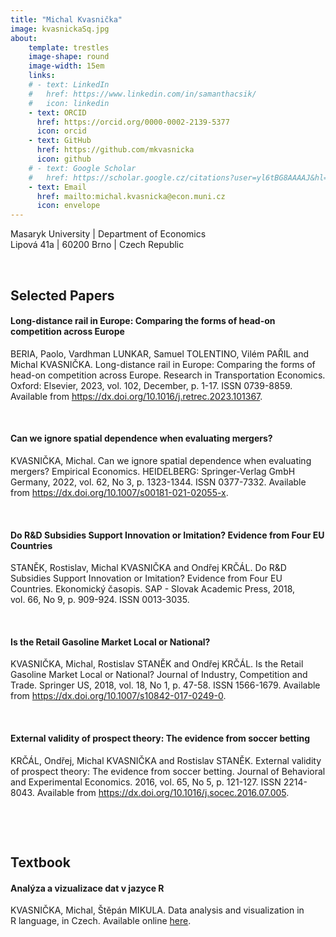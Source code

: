 ```yaml
---
title: "Michal Kvasnička"
image: kvasnickaSq.jpg
about: 
    template: trestles
    image-shape: round
    image-width: 15em
    links:
    # - text: LinkedIn
    #   href: https://www.linkedin.com/in/samanthacsik/
    #   icon: linkedin
    - text: ORCID
      href: https://orcid.org/0000-0002-2139-5377
      icon: orcid
    - text: GitHub
      href: https://github.com/mkvasnicka
      icon: github
    # - text: Google Scholar
    #   href: https://scholar.google.cz/citations?user=yl6tBG8AAAAJ&hl=en
    - text: Email
      href: mailto:michal.kvasnicka@econ.muni.cz
      icon: envelope
---
```


Masaryk University | Department of Economics\
Lipová 41a | 60200 Brno | Czech Republic

\

## Selected Papers

#### Long-distance rail in Europe: Comparing the forms of head-on competition across Europe

BERIA, Paolo, Vardhman LUNKAR, Samuel TOLENTINO, Vilém PAŘIL and Michal KVASNIČKA. Long-distance rail in Europe: Comparing the forms of head-on competition across Europe. Research in Transportation Economics. Oxford: Elsevier, 2023, vol. 102, December, p. 1-17. ISSN 0739-8859. Available from [https://dx.doi.org/10.1016/j.retrec.2023.101367](https://dx.doi.org/10.1016/j.retrec.2023.101367).

\

#### Can we ignore spatial dependence when evaluating mergers?

KVASNIČKA, Michal. Can we ignore spatial dependence when evaluating mergers? Empirical Economics. HEIDELBERG: Springer-Verlag GmbH Germany, 2022, vol. 62, No 3, p. 1323-1344. ISSN 0377-7332. Available from [https://dx.doi.org/10.1007/s00181-021-02055-x](https://dx.doi.org/10.1007/s00181-021-02055-x).


\

#### Do R&D Subsidies Support Innovation or Imitation? Evidence from Four EU Countries

STANĚK, Rostislav, Michal KVASNIČKA and Ondřej KRČÁL. Do R&D Subsidies Support Innovation or Imitation? Evidence from Four EU Countries. Ekonomický časopis. SAP - Slovak Academic Press, 2018, vol. 66, No 9, p. 909-924. ISSN 0013-3035.


\

#### Is the Retail Gasoline Market Local or National?

KVASNIČKA, Michal, Rostislav STANĚK and Ondřej KRČÁL. Is the Retail Gasoline Market Local or National? Journal of Industry, Competition and Trade. Springer US, 2018, vol. 18, No 1, p. 47-58. ISSN 1566-1679. Available from [https://dx.doi.org/10.1007/s10842-017-0249-0](https://dx.doi.org/10.1007/s10842-017-0249-0).


\

#### External validity of prospect theory: The evidence from soccer betting

KRČÁL, Ondřej, Michal KVASNIČKA and Rostislav STANĚK. External validity of prospect theory: The evidence from soccer betting. Journal of Behavioral and Experimental Economics. 2016, vol. 65, No 5, p. 121-127. ISSN 2214-8043. Available from [https://dx.doi.org/10.1016/j.socec.2016.07.005](https://dx.doi.org/10.1016/j.socec.2016.07.005).

\

\

## Textbook

#### Analýza a vizualizace dat v jazyce R

KVASNIČKA, Michal, Štěpán MIKULA. Data analysis and visualization in R\ language, in Czech. Available online [here](https://aved.econ.muni.cz/).
